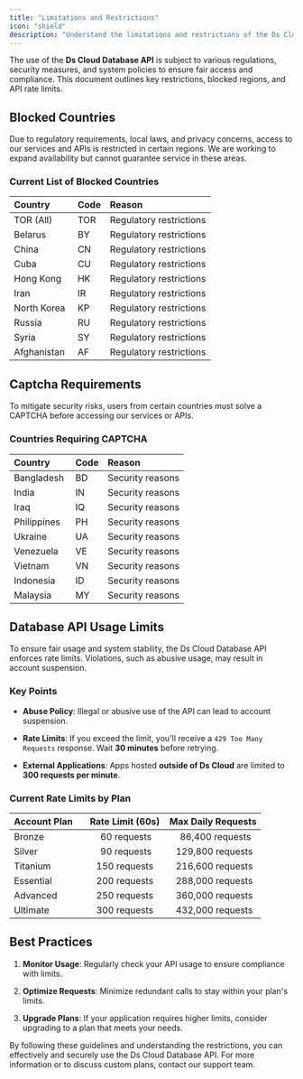 ```yaml
---
title: "Limitations and Restrictions"
icon: "shield" 
description: "Understand the limitations and restrictions of the Ds Cloud Database API."
---
```


The use of the **Ds Cloud Database API** is subject to various regulations, security measures, and system policies to ensure fair access and compliance. This document outlines key restrictions, blocked regions, and API rate limits.

## Blocked Countries

Due to regulatory requirements, local laws, and privacy concerns, access to our services and APIs is restricted in certain regions. We are working to expand availability but cannot guarantee service in these areas.

### Current List of Blocked Countries

| Country     | Code | Reason                  |
| :---------- | :--- | :---------------------- |
| TOR (All)   | TOR  | Regulatory restrictions |
| Belarus     | BY   | Regulatory restrictions |
| China       | CN   | Regulatory restrictions |
| Cuba        | CU   | Regulatory restrictions |
| Hong Kong   | HK   | Regulatory restrictions |
| Iran        | IR   | Regulatory restrictions |
| North Korea | KP   | Regulatory restrictions |
| Russia      | RU   | Regulatory restrictions |
| Syria       | SY   | Regulatory restrictions |
| Afghanistan | AF   | Regulatory restrictions |

## Captcha Requirements

To mitigate security risks, users from certain countries must solve a CAPTCHA before accessing our services or APIs.

### Countries Requiring CAPTCHA

| Country     | Code | Reason           |
| :---------- | :--- | :--------------- |
| Bangladesh  | BD   | Security reasons |
| India       | IN   | Security reasons |
| Iraq        | IQ   | Security reasons |
| Philippines | PH   | Security reasons |
| Ukraine     | UA   | Security reasons |
| Venezuela   | VE   | Security reasons |
| Vietnam     | VN   | Security reasons |
| Indonesia   | ID   | Security reasons |
| Malaysia    | MY   | Security reasons |

## Database API Usage Limits

To ensure fair usage and system stability, the Ds Cloud Database API enforces rate limits. Violations, such as abusive usage, may result in account suspension.

### Key Points

* **Abuse Policy**: Illegal or abusive use of the API can lead to account suspension.

* **Rate Limits**: If you exceed the limit, you'll receive a `429 Too Many Requests` response. Wait **30 minutes** before retrying.

* **External Applications**: Apps hosted **outside of Ds Cloud** are limited to **300 requests per minute**.

### Current Rate Limits by Plan

| Account Plan    | Rate Limit (60s) | Max Daily Requests |
| :-------------- | :--------------: | :----------------: |
| Bronze          |    60 requests   |   86,400 requests  |
| Silver          |    90 requests   |  129,800 requests  |
| Titanium        |   150 requests   |  216,600 requests  |
| Essential       |   200 requests   |  288,000 requests  |
| Advanced        |   250 requests   |  360,000 requests  |
| Ultimate        |   300 requests   |  432,000 requests  |

## Best Practices

1. **Monitor Usage**: Regularly check your API usage to ensure compliance with limits.

2. **Optimize Requests**: Minimize redundant calls to stay within your plan's limits.

3. **Upgrade Plans**: If your application requires higher limits, consider upgrading to a plan that meets your needs.

By following these guidelines and understanding the restrictions, you can effectively and securely use the Ds Cloud Database API. For more information or to discuss custom plans, contact our support team.